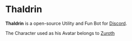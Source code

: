 
# Thaldrin

**Thaldrin** is a open-source Utility and Fun Bot for [Discord].

The Character used as his Avatar belongs to [Zuroth] 


[Discord]:https://discord.com
[Zuroth]:https://twitter.com/ThalLycal